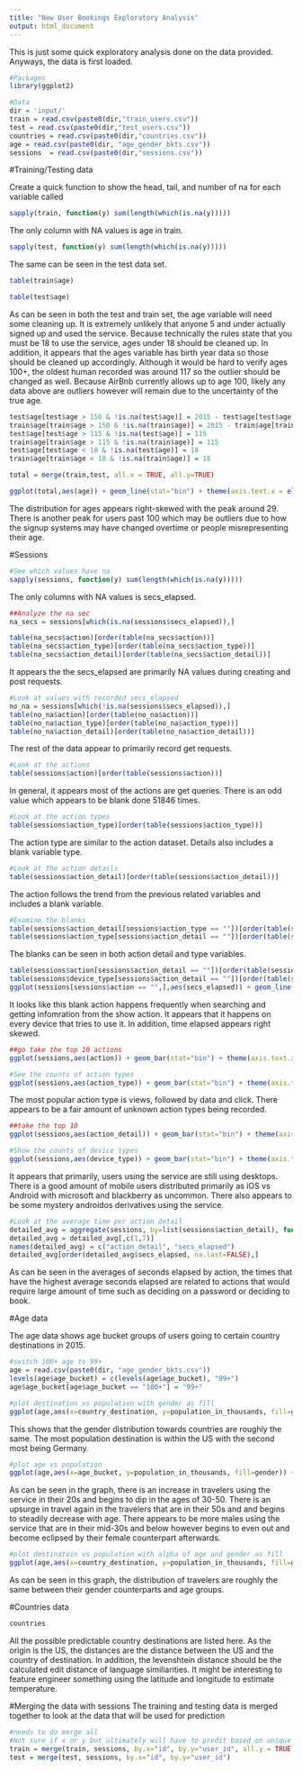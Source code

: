 ```yaml
---
title: "New User Bookings Exploratory Analysis"
output: html_document
---
```


This is just some quick exploratory analysis done on the data provided. Anyways, the data is first loaded.

```r
#Packages
library(ggplot2)

#Data
dir = 'input/'
train = read.csv(paste0(dir,"train_users.csv"))
test = read.csv(paste0(dir,"test_users.csv"))
countries = read.csv(paste0(dir,"countries.csv"))
age = read.csv(paste0(dir, "age_gender_bkts.csv"))
sessions  = read.csv(paste0(dir,"sessions.csv"))
```


#Training/Testing data

Create a quick function to show the head, tail, and number of na for each variable called

```r
sapply(train, function(y) sum(length(which(is.na(y)))))
```

The only column with NA values is age in train.

```r
sapply(test, function(y) sum(length(which(is.na(y)))))
```

The same can be seen in the test data set.

```r
table(train$age)
```

```r
table(test$age)
```

As can be seen in both the test and train set, the age variable will need some cleaning up. It is extremely unlikely that anyone 5 and under actually signed up and used the service. Because technically the rules state that you must be 18 to use the service, ages under 18 should be cleaned up. In addition, it appears that the ages variable has birth year data so those should be cleaned up accordingly. Although it would be hard to verify ages 100+, the oldest human recorded was around 117 so the outlier should be changed as well. Because AirBnb currently allows up to age 100, likely any data above are outliers however will remain due to the uncertainty of the true age.

```r
test$age[test$age > 150 & !is.na(test$age)] = 2015 - test$age[test$age > 150 & !is.na(test$age)]
train$age[train$age > 150 & !is.na(train$age)] = 2015 - train$age[train$age > 150 & !is.na(train$age)]
test$age[test$age > 115 & !is.na(test$age)] = 115
train$age[train$age > 115 & !is.na(train$age)] = 115
test$age[test$age < 18 & !is.na(test$age)] = 18
train$age[train$age < 18 & !is.na(train$age)] = 18

total = merge(train,test, all.x = TRUE, all.y=TRUE)

ggplot(total,aes(age)) + geom_line(stat="bin") + theme(axis.text.x = element_text(angle = 90, hjust = 1)) + labs(title="Distribution of ages")
```

The distribution for ages appears right-skewed with the peak around 29. There is another peak for users past 100 which may be outliers due to how the signup systems may have changed overtime or people misrepresenting their age.


#Sessions
```r
#See which values have na
sapply(sessions, function(y) sum(length(which(is.na(y)))))
```

The only columns with NA values is secs_elapsed.

```r
##Analyze the na sec
na_secs = sessions[which(is.na(sessions$secs_elapsed)),]

table(na_secs$action)[order(table(na_secs$action))]
table(na_secs$action_type)[order(table(na_secs$action_type))]
table(na_secs$action_detail)[order(table(na_secs$action_detail))]
```

It appears the the secs_elapsed are primarily NA values during creating and post requests.

```r
#Look at values with recorded secs_elapsed
no_na = sessions[which(!is.na(sessions$secs_elapsed)),]
table(no_na$action)[order(table(no_na$action))]
table(no_na$action_type)[order(table(no_na$action_type))]
table(no_na$action_detail)[order(table(no_na$action_detail))]
```

The rest of the data appear to primarily record get requests.

```r
#Look at the actions
table(sessions$action)[order(table(sessions$action))]
```

In general, it appears most of the actions are get queries. There is an odd value which appears to be blank done 51846 times.

```r
#Look at the action types
table(sessions$action_type)[order(table(sessions$action_type))]
```

The action type are similar to the action dataset. Details also includes a blank variable type.

```r
#Look at the action details
table(sessions$action_detail)[order(table(sessions$action_detail))]
```

The action follows the trend from the previous related variables and includes a blank variable.


```r
#Examine the blanks
table(sessions$action_detail[sessions$action_type == ""])[order(table(sessions$action_detail[sessions$action_type == ""]))]
table(sessions$action_type[sessions$action_detail == ""])[order(table(sessions$action_type[sessions$action_detail == ""]))]
```
The blanks can be seen in both action detail and type variables.

```r
table(sessions$action[sessions$action_detail == ""])[order(table(sessions$action[sessions$action_detail == ""]))]
table(sessions$device_type[sessions$action_detail == ""])[order(table(sessions$device_type[sessions$action_detail == ""]))]
ggplot(sessions[sessions$action == "",],aes(secs_elapsed)) + geom_line(stat="bin") + theme(axis.text.x = element_text(angle = 90, hjust = 1)) + labs(title="Seconds elapsed for blank action types")

```
It looks like this blank action happens frequently when searching and getting infomration from the show action. It appears that it happens on every device that tries to use it. In addition, time elapsed appears right skewed.

```r
##go take the top 10 actions
ggplot(sessions,aes(action)) + geom_bar(stat="bin") + theme(axis.text.x = element_text(angle = 90, hjust = 1)) + labs(title="Population of travelers in thousands traveling in 2015")
```



```r
#See the counts of action types
ggplot(sessions,aes(action_type)) + geom_bar(stat="bin") + theme(axis.text.x = element_text(angle = 90, hjust = 1)) + labs(title="Counts of action type recorded by sessions")
```

The most popular action type is views, followed by data and click. There appears to be a fair amount of unknown action types being recorded.

```r
##take the top 10
ggplot(sessions,aes(action_detail)) + geom_bar(stat="bin") + theme(axis.text.x = element_text(angle = 90, hjust = 1)) + labs(title="Population of travelers in thousands traveling in 2015")
```

```r
#Show the counts of device types
ggplot(sessions,aes(device_type)) + geom_bar(stat="bin") + theme(axis.text.x = element_text(angle = 90, hjust = 1)) + labs(title="Counts of device types")
```
It appears that primarily, users using the service are still using desktops. There is a good amount of mobile users distributed primarily as iOS vs Android with microsoft and blackberry as uncommon. There also appears to be some mystery androidos derivatives using the service.


```r
#Look at the average time per action detail
detailed_avg = aggregate(sessions, by=list(sessions$action_detail), function(x) mean(as.numeric(x[6]), na.rm=TRUE))
detailed_avg = detailed_avg[,c(1,7)]
names(detailed_avg) = c("action_detail", "secs_elapsed")
detailed_avg[order(detailed_avg$secs_elapsed, na.last=FALSE),]
```
As can be seen in the averages of seconds elapsed by action, the times that have the highest average seconds elapsed are related to actions that would require large amount of time such as deciding on a password or deciding to book.




#Age data

The age data shows age bucket groups of users going to certain country destinations in 2015. 

```r
#switch 100+ age to 99+
age = read.csv(paste0(dir, "age_gender_bkts.csv"))
levels(age$age_bucket) = c(levels(age$age_bucket), "99+")
age$age_bucket[age$age_bucket == "100+"] = "99+"

#plot destination vs population with gender as fill
ggplot(age,aes(x=country_destination, y=population_in_thousands, fill=gender)) + geom_bar(stat="identity", position="dodge") + theme(axis.text.x = element_text(angle = 90, hjust = 1)) + labs(title="Total population in thousands going to destinations separated by gender")
```

This shows that the gender distribution towards countries are roughly the same. The most population destination is within the US with the second most being Germany.

```r
#plot age vs population
ggplot(age,aes(x=age_bucket, y=population_in_thousands, fill=gender)) + geom_bar(stat="identity", position="dodge") + theme(axis.text.x = element_text(angle = 90, hjust = 1)) + labs(title="Population of travelers in thousands traveling in 2015")
```

As can be seen in the graph, there is an increase in travelers using the service in their 20s and begins to dip in the ages of 30-50. There is an upsurge in travel again in the travelers that are in their 50s and and begins to steadily decrease with age. There appears to be more males using the service that are in their mid-30s and below however begins to even out and become eclipsed by their female counterpart afterwards.

```r
#plot destinatoin vs population with alpha of age and gender as fill
ggplot(age,aes(x=country_destination, y=population_in_thousands, fill=gender, alpha=age_bucket)) + geom_bar(stat="identity", position="dodge") + theme(axis.text.x = element_text(angle = 90, hjust = 1)) + labs(title="Population of travelers in thousands traveling in 2015")
```

As can be seen in this graph, the distribution of travelers are roughly the same between their gender counterparts and age groups. 




#Countries data

```r
countries
```

All the possible predictable country destinations are listed here. As the origin is the US, the distances are the distance between the US and the country of destination. In addition, the levenshtein distance should be the calculated edit distance of language similiarities. It might be interesting to feature engineer something using the latitude and longitude to estimate temperature.



#Merging the data with sessions
The training and testing data is merged together to look at the data that will be used for prediction

```r
#needs to do merge all
#Not sure if x or y but ultimately will have to predit based on unique user id at this rate
train = merge(train, sessions, by.x="id", by.y="user_id", all.y = TRUE)
test = merge(test, sessions, by.x="id", by.y="user_id")
```

